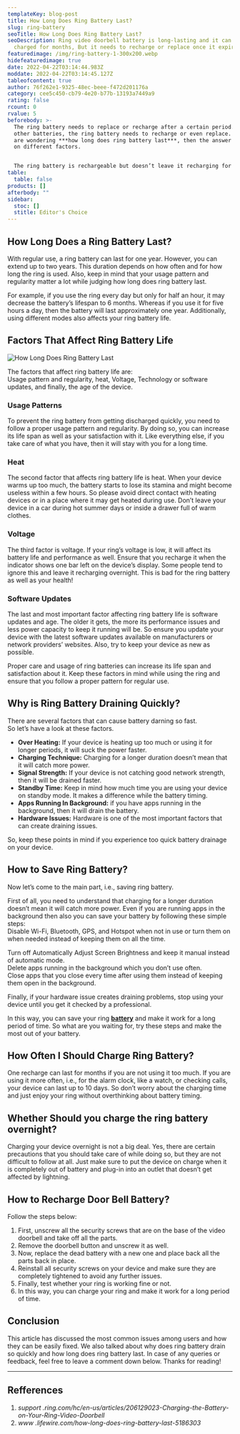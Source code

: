 ```yaml
---
templateKey: blog-post
title: How Long Does Ring Battery Last?
slug: ring-battery
seoTitle: How Long Does Ring Battery Last?
seoDescription: Ring video doorbell battery is long-lasting and it can stay
  charged for months, But it needs to recharge or replace once it expires.
featuredimage: /img/ring-battery-1-300x200.webp
hidefeaturedimage: true
date: 2022-04-22T03:14:44.983Z
moddate: 2022-04-22T03:14:45.127Z
tableofcontent: true
author: 76f262e1-9325-48ec-beee-f472d201176a
category: cee5c450-cb79-4e20-b77b-13193a7449a9
rating: false
rcount: 0
rvalue: 5
beforebody: >-
  The ring battery needs to replace or recharge after a certain period. Like all
  other batteries, the ring battery needs to recharge or even replace. So if you
  are wondering ***how long does ring battery last***, then the answer depends
  on different factors.


  The ring battery is rechargeable but doesn’t leave it recharging for more than the required hours. It may damage the ring battery eventually. Around 2-5 hours are sufficient to get enough power on your ring.
table:
  table: false
products: []
afterbody: ""
sidebar:
  stoc: []
  stitle: Editor's Choice
---
```

## How Long Does a Ring Battery Last?

With regular use, a ring battery can last for one year. However, you can extend up to two years. This duration depends on how often and for how long the ring is used. Also, keep in mind that your usage pattern and regularity matter a lot while judging how long does ring battery last.

For example, if you use the ring every day but only for half an hour, it may decrease the battery’s lifespan to 6 months. Whereas if you use it for five hours a day, then the battery will last approximately one year. Additionally, using different modes also affects your ring battery life.

## Factors That Affect Ring Battery Life

![How Long Does Ring Battery Last](/img/ring-battery-1-300x200.webp "How Long Does Ring Battery Last")

The factors that affect ring battery life are:\
Usage pattern and regularity, heat, Voltage, Technology or software updates, and finally, the age of the device.

### Usage Patterns

To prevent the ring battery from getting discharged quickly, you need to follow a proper usage pattern and regularity. By doing so, you can increase its life span as well as your satisfaction with it. Like everything else, if you take care of what you have, then it will stay with you for a long time.

### Heat

The second factor that affects ring battery life is heat. When your device warms up too much, the battery starts to lose its stamina and might become useless within a few hours. So please avoid direct contact with heating devices or in a place where it may get heated during use. Don’t leave your device in a car during hot summer days or inside a drawer full of warm clothes.

### Voltage

The third factor is voltage. If your ring’s voltage is low, it will affect its battery life and performance as well. Ensure that you recharge it when the indicator shows one bar left on the device’s display. Some people tend to ignore this and leave it recharging overnight. This is bad for the ring battery as well as your health!

### Software Updates

The last and most important factor affecting ring battery life is software updates and age. The older it gets, the more its performance issues and less power capacity to keep it running will be. So ensure you update your device with the latest software updates available on manufacturers or network providers’ websites. Also, try to keep your device as new as possible.

Proper care and usage of ring batteries can increase its life span and satisfaction about it. Keep these factors in mind while using the ring and ensure that you follow a proper pattern for regular use.

## Why is Ring Battery Draining Quickly?

There are several factors that can cause battery darning so fast.\
So let’s have a look at these factors.

* **Over Heating:** If your device is heating up too much or using it for longer periods, it will suck the power faster.
* **Charging Technique:** Charging for a longer duration doesn’t mean that it will catch more power.
* **Signal Strength:** If your device is not catching good network strength, then it will be drained faster.
* **Standby Time:** Keep in mind how much time you are using your device on standby mode. It makes a difference while the battery timing.
* **Apps Running In Background:** if you have apps running in the background, then it will drain the battery.
* **Hardware Issues:** Hardware is one of the most important factors that can create draining issues.

So, keep these points in mind if you experience too quick battery drainage on your device.

## How to Save Ring Battery?

Now let’s come to the main part, i.e., saving ring battery.

First of all, you need to understand that charging for a longer duration doesn’t mean it will catch more power. Even if you are running apps in the background then also you can save your battery by following these simple steps:\
Disable Wi-Fi, Bluetooth, GPS, and Hotspot when not in use or turn them on when needed instead of keeping them on all the time.

Turn off Automatically Adjust Screen Brightness and keep it manual instead of automatic mode.\
Delete apps running in the background which you don’t use often.\
Close apps that you close every time after using them instead of keeping them open in the background.

Finally, if your hardware issue creates draining problems, stop using your device until you get it checked by a professional.

In this way, you can save your ring **[battery](https://en.wikipedia.org/wiki/Battery)** and make it work for a long period of time. So what are you waiting for, try these steps and make the most out of your battery.

## How Often I Should Charge Ring Battery?

One recharge can last for months if you are not using it too much. If you are using it more often, i.e., for the alarm clock, like a watch, or checking calls, your device can last up to 10 days. So don’t worry about the charging time and just enjoy your ring without overthinking about battery timing.

## Whether Should you charge the ring battery overnight?

Charging your device overnight is not a big deal. Yes, there are certain precautions that you should take care of while doing so, but they are not difficult to follow at all. Just make sure to put the device on charge when it is completely out of battery and plug-in into an outlet that doesn’t get affected by lightning.

## How to Recharge Door Bell Battery?

Follow the steps below:

1. First, unscrew all the security screws that are on the base of the video doorbell and take off all the parts.
2. Remove the doorbell button and unscrew it as well.
3. Now, replace the dead battery with a new one and place back all the parts back in place.
4. Reinstall all security screws on your device and make sure they are completely tightened to avoid any further issues.
5. Finally, test whether your ring is working fine or not.
6. In this way, you can charge your ring and make it work for a long period of time.

## Conclusion

This article has discussed the most common issues among users and how they can be easily fixed. We also talked about why does ring battery drain so quickly and how long does ring battery last. In case of any queries or feedback, feel free to leave a comment down below. Thanks for reading!

- - -

## Refferences

1. *support .ring.com/hc/en-us/articles/206129023-Charging-the-Battery-on-Your-Ring-Video-Doorbell*
2. *www .lifewire.com/how-long-does-ring-battery-last-5186303*